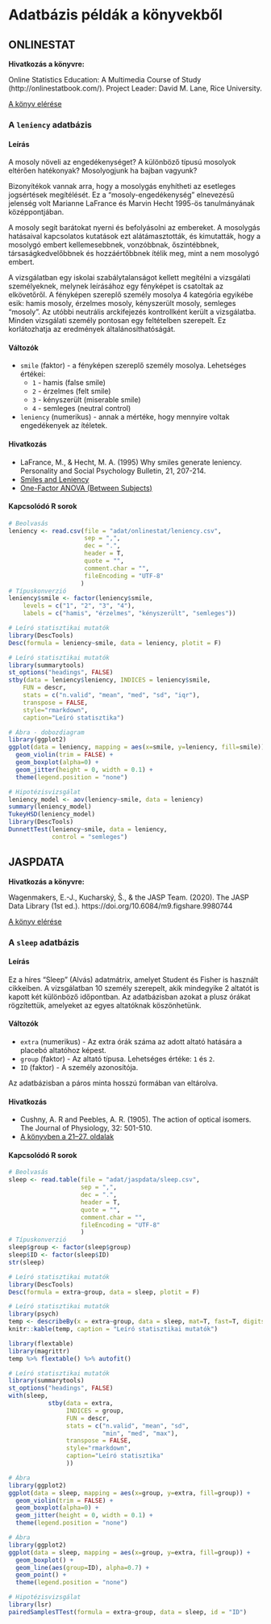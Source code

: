# Adatbázis példák a könyvekből

## ONLINESTAT

::: {.rmdnote}

**Hivatkozás a könyvre:**

Online Statistics Education: A Multimedia Course of Study (http://onlinestatbook.com/). Project Leader: David M. Lane, Rice University.
  
[A könyv elérése](http://onlinestatbook.com/)

:::

### A `leniency` adatbázis

#### Leírás {-}

A mosoly növeli az engedékenységet? A különböző típusú mosolyok eltérően hatékonyak? Mosolyogjunk ha bajban vagyunk?

Bizonyítékok vannak arra, hogy a mosolygás enyhítheti az esetleges jogsértések megítélését. Ez a "mosoly-engedékenység" elnevezésű jelenség volt Marianne LaFrance és Marvin Hecht 1995-ös tanulmányának középpontjában.

A mosoly segít barátokat nyerni és befolyásolni az embereket. A mosolygás hatásaival kapcsolatos kutatások ezt alátámasztották, és kimutatták, hogy a mosolygó embert kellemesebbnek, vonzóbbnak, őszintébbnek, társaságkedvelőbbnek és hozzáértőbbnek ítélik meg, mint a nem mosolygó embert.

A vizsgálatban egy iskolai szabálytalanságot kellett  megítélni a vizsgálati személyeknek, melynek leírásához egy fényképet is csatoltak az elkövetőről. A fényképen szereplő személy mosolya 4 kategória egyikébe esik: hamis mosoly, érzelmes mosoly, kényszerült mosoly, semleges "mosoly". Az utóbbi neutrális arckifejezés kontrollként került a vizsgálatba. Minden vizsgálati személy pontosan egy feltételben szerepelt. Ez korlátozhatja az eredmények általánosíthatóságát.


#### Változók {-}

* `smile` (faktor) - a fényképen szereplő személy mosolya. Lehetséges értékei:
    * `1` - hamis (false smile)
    * `2` - érzelmes (felt smile)
    * `3` - kényszerült (miserable smile)
    * `4` - semleges (neutral control)
* `leniency` (numerikus) - annak a mértéke, hogy mennyire voltak engedékenyek az ítéletek.	

#### Hivatkozás {-}

* LaFrance, M., & Hecht, M. A. (1995) Why smiles generate leniency. Personality and Social Psychology Bulletin, 21, 207-214.
* [Smiles and Leniency](https://onlinestatbook.com/2/case_studies/leniency.html)
* [One-Factor ANOVA (Between Subjects)](https://onlinestatbook.com/2/analysis_of_variance/one-way.html)

#### Kapcsolódó R sorok {-}


```r
# Beolvasás
leniency <- read.csv(file = "adat/onlinestat/leniency.csv",
                     sep = ",", 
                     dec = ".",
                     header = T, 
                     quote = "",  
                     comment.char = "", 
                     fileEncoding = "UTF-8"
                    )
# Típuskonverzió
leniency$smile <- factor(leniency$smile, 
    levels = c("1", "2", "3", "4"),
    labels = c("hamis", "érzelmes", "kényszerült", "semleges"))

# Leíró statisztikai mutatók
library(DescTools)
Desc(formula = leniency~smile, data = leniency, plotit = F)
```

```r
# Leíró statisztikai mutatók
library(summarytools)
st_options("headings", FALSE)
stby(data = leniency$leniency, INDICES = leniency$smile, 
    FUN = descr,
    stats = c("n.valid", "mean", "med", "sd", "iqr"),
    transpose = FALSE,
    style="rmarkdown",
    caption="Leíró statisztika") 
```



```r
# Ábra - dobozdiagram
library(ggplot2)
ggplot(data = leniency, mapping = aes(x=smile, y=leniency, fill=smile)) + 
  geom_violin(trim = FALSE) + 
  geom_boxplot(alpha=0) + 
  geom_jitter(height = 0, width = 0.1) + 
  theme(legend.position = "none")
```


```r
# Hipotézisvizsgálat
leniency_model <- aov(leniency~smile, data = leniency)
summary(leniency_model)
TukeyHSD(leniency_model)
library(DescTools)
DunnettTest(leniency~smile, data = leniency, 
            control = "semleges")
```

## JASPDATA


::: {.rmdnote}

**Hivatkozás a könyvre:**

Wagenmakers, E.-J., Kucharský, Š., & the JASP Team. (2020). The JASP Data Library (1st ed.). https://doi.org/10.6084/m9.figshare.9980744  

[A könyv elérése](https://jasp-stats.org/wp-content/uploads/2020/05/The_JASP_Data_Library_1st_Edition.pdf)

:::

### A `sleep` adatbázis

#### Leírás {-}


Ez a híres "Sleep" (Alvás) adatmátrix, amelyet  Student és Fisher is használt cikkeiben. A vizsgálatban 10 személy szerepelt, akik mindegyike 2 altatót is kapott két különböző időpontban. Az adatbázisban azokat a plusz órákat rögzítettük, amelyeket az egyes altatóknak köszönhetünk.

#### Változók {-}

* `extra` (numerikus) - Az extra órák száma az adott altató hatására a placebó altatóhoz képest. 
* `group` (faktor) - Az altató típusa. Lehetséges értéke: `1` és `2`.
* `ID` (faktor) - A személy azonosítója.

Az adatbázisban a páros minta hosszú formában van eltárolva.

#### Hivatkozás {-}

* Cushny, A. R and Peebles, A. R. (1905). The action of optical isomers. The Journal of Physiology, 32: 501-510.
* [A könyvben a 21--27. oldalak](https://jasp-stats.org/wp-content/uploads/2020/05/The_JASP_Data_Library_1st_Edition.pdf)

#### Kapcsolódó R sorok {-}

```r
# Beolvasás 
sleep <- read.table(file = "adat/jaspdata/sleep.csv", 
                    sep = ",", 
                    dec = ".",
                    header = T, 
                    quote = "",  
                    comment.char = "", 
                    fileEncoding = "UTF-8"
                    )
# Típuskonverzió
sleep$group <- factor(sleep$group)
sleep$ID <- factor(sleep$ID)
str(sleep)

# Leíró statisztikai mutatók
library(DescTools)
Desc(formula = extra~group, data = sleep, plotit = F)
```


```r
# Leíró statisztikai mutatók
library(psych)
temp <- describeBy(x = extra~group, data = sleep, mat=T, fast=T, digits = 2)
knitr::kable(temp, caption = "Leíró statisztikai mutatók")

library(flextable)
library(magrittr)
temp %>% flextable() %>% autofit()
```


```r
# Leíró statisztikai mutatók
library(summarytools)
st_options("headings", FALSE)
with(sleep, 
           stby(data = extra, 
                INDICES = group, 
                FUN = descr,
                stats = c("n.valid", "mean", "sd", 
                          "min", "med", "max"),
                transpose = FALSE,
                style="rmarkdown",
                caption="Leíró statisztika"
                )) 
```


```r
# Ábra
library(ggplot2)
ggplot(data = sleep, mapping = aes(x=group, y=extra, fill=group)) + 
  geom_violin(trim = FALSE) + 
  geom_boxplot(alpha=0) + 
  geom_jitter(height = 0, width = 0.1) + 
  theme(legend.position = "none") 

```


```r
# Ábra
library(ggplot2)
ggplot(data = sleep, mapping = aes(x=group, y=extra, fill=group)) + 
  geom_boxplot() + 
  geom_line(aes(group=ID), alpha=0.7) +  
  geom_point() + 
  theme(legend.position = "none") 

```


```r
# Hipotézisvizsgálat
library(lsr)
pairedSamplesTTest(formula = extra~group, data = sleep, id = "ID")
```

